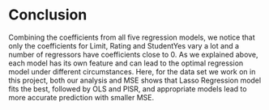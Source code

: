 
# Conclusion

Combining the coefficients from all five regression models, we notice that only the coefficients for Limit, Rating and StudentYes vary a lot and a number of regressors have coefficients close to 0. As we explained above, each model has its own feature and can lead to the optimal regression model under different circumstances. Here, for the data set we work on in this project, both our analysis and MSE shows that Lasso Regression model fits the best, followed by OLS and PlSR, and appropriate models lead to more accurate prediction with smaller MSE.  